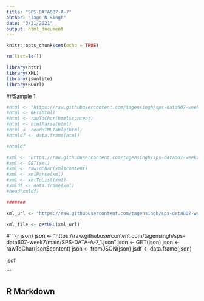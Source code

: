 ```yaml
---
title: "SPS-DATA607-A-7"
author: "Tage N Singh"
date: "3/21/2021"
output: html_document
---
```


```r
knitr::opts_chunk$set(echo = TRUE)

rm(list=ls())

library(httr)
library(XML)
library(jsonlite)
library(RCurl)

```

##Sample 1

```r

#html <- "https://raw.githubusercontent.com/tagensingh/sps-data607-week7/main/SPS-DATA-A-7_1.html"
#html <- GET(html)
#html <- rawToChar(html$content)
#html <- htmlParse(html)
#html <- readHTMLTable(html)
#htmldf <- data.frame(html)

#htmldf

```

#######

```r

#xml <- "https://raw.githubusercontent.com/tagensingh/sps-data607-week7/main/test3.xml"
#xml <- GET(xml)
#xml <- rawToChar(xml$content)
#xml <- xmlParse(xml)
#xml <- xmlToList(xml)
#xmldf <- data.frame(xml)
#head(xmldf)

#######

xml_url <- "https://raw.githubusercontent.com/tagensingh/sps-data607-week7/main/test3.xml"

xml_file <- getURL(xml_url)


```


#```{r json}
json <- "https://raw.githubusercontent.com/tagensingh/sps-data607-week7/main/SPS-DATA-A-7_1.json"
json <- GET(json)
json <- rawToChar(json$content)
json <- fromJSON(json)
jsdf <- data.frame(json)

jsdf

```



## R Markdown
